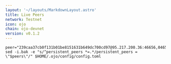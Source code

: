 ```yaml
---
layout: '~/layouts/MarkdownLayout.astro'
title: Live Peers
network: Testnet
icon: ojo
chain: ojo-devnet
version: v0.1.2
---
```

```
peer="239caa37cb0f131b01be8151631b649dc700cd97@95.217.200.36:46656,0465032114df76df206c9983968f2d229b3a50d6@88.198.32.17:39656,2c40b0aedc41b7c1b20c7c243dd5edd698428c41@138.201.85.176:26696,ac5089a8789736e2bc3eee0bf79ca04e22202bef@162.55.80.116:29656,8671c2dbbfd918374292e2c760704414d853f5b7@35.215.121.109:26656,7416a65de3cc548a537db,8bdf93dbd83fe401d2@78.107.234.44:26656,62fa77951a7c8f323c0499fff716cd86932d8996@65.108.199.36:24214,5af3d50dcc231884f3d3da3e3caecb0deef1dc5b@142.132.134.112:25356,1145755896d6a3e9df2f130cc2cbd223cdb206f0@209.145.53.163:29656,408ee86160af26ee7204d220498e80638f7874f4@161.97.109.47:38656"
sed -i.bak -e "s/^persistent_peers *=.*/persistent_peers = \"$peers\"/" $HOME/.ojo/config/config.toml
```
